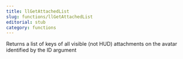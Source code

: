 ```yaml
---
title: llGetAttachedList
slug: functions/llGetAttachedList
editorial: stub
category: functions
---
```


<LSLFunction name="llGetAttachedList"/>

Returns a list of keys of all visible (not HUD) attachments on the avatar identified by the ID argument
